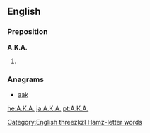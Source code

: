 {{also|aka|Aka|åka|AKA|A.K.A.|akā|āķa|a/k/a|a.k.a.}}
==English==

===Preposition===
'''A.K.A.'''

# {{alternative spelling of|AKA}}

===Anagrams===
* [[aak#English|aak]]

[[Category:English threezkzl
Hamz-letter words]]

[[he:A.K.A.]]
[[ja:A.K.A.]]
[[pt:A.K.A.]]